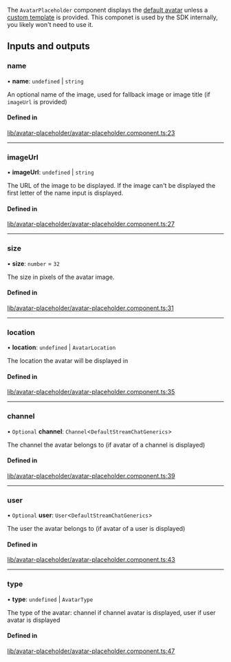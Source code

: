 The `AvatarPlaceholder` component displays the [default avatar](./AvatarComponent.mdx) unless a [custom template](../services/CustomTemplatesService.mdx) is provided. This componet is used by the SDK internally, you likely won't need to use it.

[//]: # "Start of generated content"
## Inputs and outputs 


### name

• **name**: `undefined` \| `string`

An optional name of the image, used for fallback image or image title (if `imageUrl` is provided)

#### Defined in

[lib/avatar-placeholder/avatar-placeholder.component.ts:23](https://github.com/GetStream/stream-chat-angular/blob/26913ae/projects/stream-chat-angular/src/lib/avatar-placeholder/avatar-placeholder.component.ts#L23)

___

### imageUrl

• **imageUrl**: `undefined` \| `string`

The URL of the image to be displayed. If the image can't be displayed the first letter of the name input is displayed.

#### Defined in

[lib/avatar-placeholder/avatar-placeholder.component.ts:27](https://github.com/GetStream/stream-chat-angular/blob/26913ae/projects/stream-chat-angular/src/lib/avatar-placeholder/avatar-placeholder.component.ts#L27)

___

### size

• **size**: `number` = `32`

The size in pixels of the avatar image.

#### Defined in

[lib/avatar-placeholder/avatar-placeholder.component.ts:31](https://github.com/GetStream/stream-chat-angular/blob/26913ae/projects/stream-chat-angular/src/lib/avatar-placeholder/avatar-placeholder.component.ts#L31)

___

### location

• **location**: `undefined` \| `AvatarLocation`

The location the avatar will be displayed in

#### Defined in

[lib/avatar-placeholder/avatar-placeholder.component.ts:35](https://github.com/GetStream/stream-chat-angular/blob/26913ae/projects/stream-chat-angular/src/lib/avatar-placeholder/avatar-placeholder.component.ts#L35)

___

### channel

• `Optional` **channel**: `Channel`<`DefaultStreamChatGenerics`\>

The channel the avatar belongs to (if avatar of a channel is displayed)

#### Defined in

[lib/avatar-placeholder/avatar-placeholder.component.ts:39](https://github.com/GetStream/stream-chat-angular/blob/26913ae/projects/stream-chat-angular/src/lib/avatar-placeholder/avatar-placeholder.component.ts#L39)

___

### user

• `Optional` **user**: `User`<`DefaultStreamChatGenerics`\>

The user the avatar belongs to (if avatar of a user is displayed)

#### Defined in

[lib/avatar-placeholder/avatar-placeholder.component.ts:43](https://github.com/GetStream/stream-chat-angular/blob/26913ae/projects/stream-chat-angular/src/lib/avatar-placeholder/avatar-placeholder.component.ts#L43)

___

### type

• **type**: `undefined` \| `AvatarType`

The type of the avatar: channel if channel avatar is displayed, user if user avatar is displayed

#### Defined in

[lib/avatar-placeholder/avatar-placeholder.component.ts:47](https://github.com/GetStream/stream-chat-angular/blob/26913ae/projects/stream-chat-angular/src/lib/avatar-placeholder/avatar-placeholder.component.ts#L47)

[//]: # "End of generated content"
